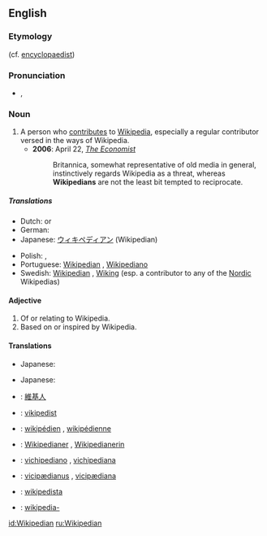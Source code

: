 ==English==
{{wikipedia}}

===Etymology===
{{suffix|Wikipedia|ian}} (cf. [[encyclopaedist]])

===Pronunciation===
*{{IPA|/wɪ.kɪˈpi:.dɪ.ən/}}, {{SAMPA|/wI.kI"pi:.dI.@n/}}
===Noun===
{{en-noun}}

# A person who [[contribute]]s to [[Wikipedia]], especially a regular contributor versed in the ways of Wikipedia.
#*'''2006''': April 22, ''[[w:The Economist|The Economist]]''
#*:Britannica, somewhat representative of old media in general, instinctively regards Wikipedia as a threat, whereas '''Wikipedians''' are not the least bit tempted to reciprocate.

=====Translations=====
{{trans-top|a person who uses, edits, or contributes to Wikipedia}}
* Dutch: {{t|nl|Wikipediaan|m}} or {{f}}
* German: {{t|de|Wikipedianer|m}}
* Japanese: [[ウィキペディアン]] (Wikipedian)
{{trans-mid}}
* Polish: {{t|pl|wikipedysta}} {{m}}, {{t|pl|wikipedystka}} {{f}}
* Portuguese: [[#Portuguese|Wikipedian]] {{c}}, [[Wikipediano]]
* Swedish: [[#Swedish|Wikipedian]] {{c}}, [[Wiking]] {{c}} (esp. a contributor to any of the [[Nordic]] Wikipedias)
{{trans-bottom}}

====Adjective====
{{en-adj|-}}

# Of or relating to Wikipedia.
# Based on or inspired by Wikipedia.

====Translations====
{{trans-top|of or relating to Wikipedia}}
{{trans-mid}}
* Japanese: {{t|ja|sc=Jpan|ウィキペディアの|tr=wikipedia no}}
{{trans-bottom}}

{{trans-top|based on or inspired by Wikipedia}}
{{trans-mid}}
* Japanese: {{t|ja|sc=Jpan|ウィキペディアの|tr=wikipedia no}}
{{trans-bottom}}

{{checktrans-top}}
* {{ttbc|Chinese}}: [[維基人]]
* {{ttbc|Estonian}}: [[vikipedist]]
* {{ttbc|French}}: [[wikipédien]] {{m}}, [[wikipédienne]] {{f}}
* {{ttbc|German}}: [[Wikipedianer]] {{m}}, [[Wikipedianerin]] {{f}}
* {{ttbc|Italian}}: [[vichipediano]] {{m}}, [[vichipediana]] {{f}}
{{checktrans-mid}}
* {{ttbc|Latin}}: [[vicipædianus]] {{m}}, [[vicipædiana]] {{f}}
* {{ttbc|Spanish}}: [[wikipedista]]
* {{ttbc|Swedish}}: [[wikipedia-]]
{{checktrans-bottom}}

[[id:Wikipedian]]
[[ru:Wikipedian]]